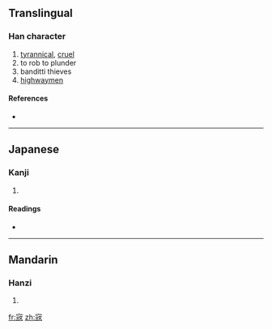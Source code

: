 ==Translingual==

===Han character===
{{Han char|rn=40|rad=宀|as=07|sn=10|four=|canj=十一山女 (JMUV)}}

# [[tyrannical]], [[cruel]]
# to rob to plunder
# banditti thieves
# [[highwaymen]]

====References====
* {{Han ref|kx=0287.101|dkj=07191|hdz=20930.040|uh=5BBC|ud=23484}}

----

==Japanese==

===Kanji===
{{ja-kanji|grade=|rs=宀07}}

# {{defn|Japanese|sort=宀07}}

====Readings====
* {{ja-readings|on=[[こう]] (kō)|kun=[[あだ]] (ada)}}

----

==Mandarin==

===Hanzi===
{{cmn-hanzi|pin=[[kòu]] ([[kou4]])|wg=k'ou<sup>4</sup>}}

# {{defn|Mandarin|sort=宀07}}

[[fr:宼]]
[[zh:宼]]